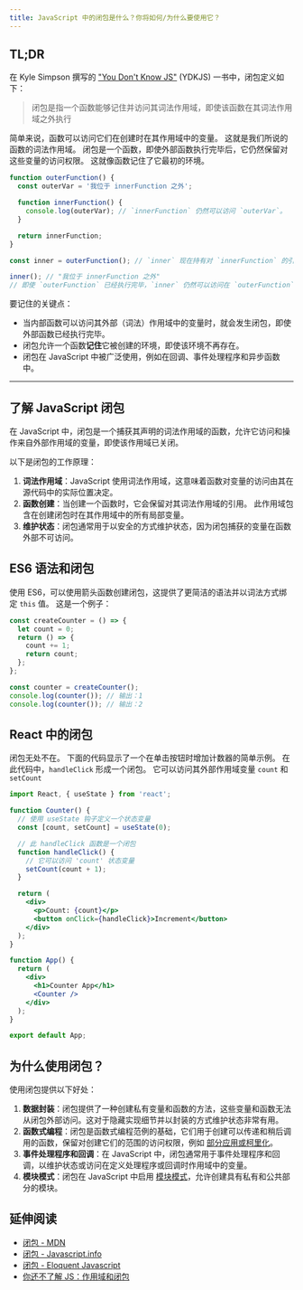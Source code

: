 ```yaml
---
title: JavaScript 中的闭包是什么？你将如何/为什么要使用它？
---
```


## TL;DR

在 Kyle Simpson 撰写的 ["You Don't Know JS"](https://github.com/getify/You-Dont-Know-JS/tree/2nd-ed/scope-closures) (YDKJS) 一书中，闭包定义如下：

> 闭包是指一个函数能够记住并访问其词法作用域，即使该函数在其词法作用域之外执行

简单来说，函数可以访问它们在创建时在其作用域中的变量。 这就是我们所说的函数的词法作用域。 闭包是一个函数，即使外部函数执行完毕后，它仍然保留对这些变量的访问权限。 这就像函数记住了它最初的环境。

```js live
function outerFunction() {
  const outerVar = '我位于 innerFunction 之外';

  function innerFunction() {
    console.log(outerVar); // `innerFunction` 仍然可以访问 `outerVar`。
  }

  return innerFunction;
}

const inner = outerFunction(); // `inner` 现在持有对 `innerFunction` 的引用。

inner(); // "我位于 innerFunction 之外"
// 即使 `outerFunction` 已经执行完毕，`inner` 仍然可以访问在 `outerFunction` 内部定义的变量。
```

要记住的关键点：

* 当内部函数可以访问其外部（词法）作用域中的变量时，就会发生闭包，即使外部函数已经执行完毕。
* 闭包允许一个函数**记住**它被创建的环境，即使该环境不再存在。
* 闭包在 JavaScript 中被广泛使用，例如在回调、事件处理程序和异步函数中。

***

## 了解 JavaScript 闭包

在 JavaScript 中，闭包是一个捕获其声明的词法作用域的函数，允许它访问和操作来自外部作用域的变量，即使该作用域已关闭。

以下是闭包的工作原理：

1. **词法作用域**：JavaScript 使用词法作用域，这意味着函数对变量的访问由其在源代码中的实际位置决定。
2. **函数创建**：当创建一个函数时，它会保留对其词法作用域的引用。 此作用域包含在创建闭包时在其作用域中的所有局部变量。
3. **维护状态**：闭包通常用于以安全的方式维护状态，因为闭包捕获的变量在函数外部不可访问。

## ES6 语法和闭包

使用 ES6，可以使用箭头函数创建闭包，这提供了更简洁的语法并以词法方式绑定 `this` 值。 这是一个例子：

```js live
const createCounter = () => {
  let count = 0;
  return () => {
    count += 1;
    return count;
  };
};

const counter = createCounter();
console.log(counter()); // 输出：1
console.log(counter()); // 输出：2
```

## React 中的闭包

闭包无处不在。 下面的代码显示了一个在单击按钮时增加计数器的简单示例。 在此代码中，`handleClick` 形成一个闭包。 它可以访问其外部作用域变量 `count` 和 `setCount`

```jsx
import React, { useState } from 'react';

function Counter() {
  // 使用 useState 钩子定义一个状态变量
  const [count, setCount] = useState(0);

  // 此 handleClick 函数是一个闭包
  function handleClick() {
    // 它可以访问 'count' 状态变量
    setCount(count + 1);
  }

  return (
    <div>
      <p>Count: {count}</p>
      <button onClick={handleClick}>Increment</button>
    </div>
  );
}

function App() {
  return (
    <div>
      <h1>Counter App</h1>
      <Counter />
    </div>
  );
}

export default App;
```

## 为什么使用闭包？

使用闭包提供以下好处：

1. **数据封装**：闭包提供了一种创建私有变量和函数的方法，这些变量和函数无法从闭包外部访问。这对于隐藏实现细节并以封装的方式维护状态非常有用。
2. **函数式编程**：闭包是函数式编程范例的基础，它们用于创建可以传递和稍后调用的函数，保留对创建它们的范围的访问权限，例如 [部分应用或柯里化](https://medium.com/javascript-scene/curry-or-partial-application-8150044c78b8#.l4b6l1i3x)。
3. **事件处理程序和回调**：在 JavaScript 中，闭包通常用于事件处理程序和回调，以维护状态或访问在定义处理程序或回调时作用域中的变量。
4. **模块模式**：闭包在 JavaScript 中启用 [模块模式](https://www.patterns.dev/vanilla/module-pattern)，允许创建具有私有和公共部分的模块。

## 延伸阅读

* [闭包 - MDN](https://developer.mozilla.org/en-US/docs/Web/JavaScript/Closures)
* [闭包 - Javascript.info](https://javascript.info/closure)
* [闭包 - Eloquent Javascript](https://eloquentjavascript.net/03_functions.html)
* [你还不了解 JS：作用域和闭包](https://github.com/getify/You-Dont-Know-JS/tree/2nd-ed/scope-closures)

